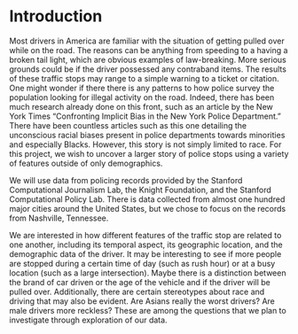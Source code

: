 # Introduction

Most drivers in America are familiar with the situation of getting pulled over while on the road. The reasons can be anything from speeding to a having a broken tail light, which are obvious examples of law-breaking. More serious grounds could be if the driver possessed any contraband items. The results of these traffic stops may range to a simple warning to a ticket or citation. One might wonder if there there is any patterns to how police survey the population looking for illegal activity on the road. Indeed, there has been much research already done on this front, such as an article by the New York Times "Confronting Implicit Bias in the New York Police Department." There have been countless articles such as this one detailing the unconscious racial biases present in police departments towards minorities and especially Blacks. However, this story is not simply limited to race. For this project, we wish to uncover a larger story of police stops using a variety of features outside of only demographics. 

We will use data from policing records provided by the Stanford Computational Journalism Lab, the Knight Foundation, and the Stanford Computational Policy Lab. There is data collected from almost one hundred major cities around the United States, but we chose to focus on the records from Nashville, Tennessee. 

We are interested in how different features of the traffic stop are related to one another, including its temporal aspect, its geographic location, and the demographic data of the driver. It may be interesting to see if more people are stopped during a certain time of day (such as rush hour) or at a busy location (such as a large intersection). Maybe there is a distinction between the brand of car driven or the age of the vehicle and if the driver will be pulled over. Additionally, there are certain stereotypes about race and driving that may also be evident. Are Asians really the worst drivers? Are male drivers more reckless? These are among the questions that we plan to investigate through exploration of our data.
